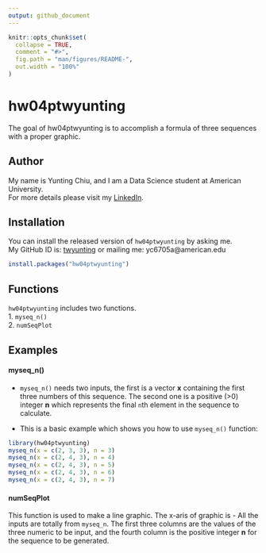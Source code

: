 ```yaml
---
output: github_document
---
```


<!-- README.md is generated from README.Rmd. Please edit that file -->

```r
knitr::opts_chunk$set(
  collapse = TRUE,
  comment = "#>",
  fig.path = "man/figures/README-",
  out.width = "100%"
)
```

# hw04ptwyunting

<!-- badges: start -->
<!-- badges: end -->

The goal of hw04ptwyunting is to accomplish a formula of three sequences with a proper graphic.

## Author
My name is Yunting Chiu, and I am a Data Science student at American University.\
For more details please visit my [LinkedIn](https://www.linkedin.com/in/yuntingchiu/).

## Installation

You can install the released version of `hw04ptwyunting` by asking me.\
My GitHub ID is: [twyunting](https://github.com/twyunting) or mailing me: yc6705a@american.edu

``` r
install.packages("hw04ptwyunting")
```

## Functions
`hw04ptwyunting` includes two functions.\
1. `myseq_n()`\
2. `numSeqPlot`\

## Examples
#### myseq_n()

- `myseq_n()` needs two inputs, the first is a vector **x** containing the first three numbers of this sequence. The second one is a positive (>0) integer **n** which represents the final `n`th element in the sequence to calculate.\

- This is a basic example which shows you how to use `myseq_n()` function:\
```r
library(hw04ptwyunting)
myseq_n(x = c(2, 3, 3), n = 3)
myseq_n(x = c(2, 4, 3), n = 4)
myseq_n(x = c(2, 4, 3), n = 5)
myseq_n(x = c(2, 4, 3), n = 6)
myseq_n(x = c(2, 4, 3), n = 7)
```

#### numSeqPlot
This function is used to make a line graphic. The x-aris of graphic is 
- All the inputs are totally from `myseq_n`. The first three columns are the values of the three numeric to be input, and the fourth column is the positive integer **n** for the sequence to be generated.

